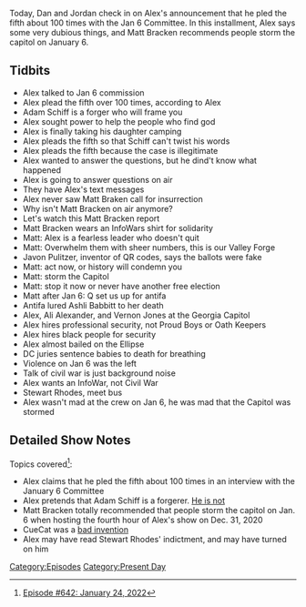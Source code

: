 {{DEFAULTSORT:
    #_EPISODE_0642:January 24, 2022
}}{{Episode
    | title           = January 24, 2022
    | caption         = Listen to this episode on [https://knowledgefight.libsyn.com/642-january-24-2022 Libsyn] [https://open.spotify.com/episode/26g7DaaeHPQE3vIRQKgRnt Spotify], Read the [[Transcript/642: January 24, 2022|Unofficial Transcript]], View discussion on [https://reddit.com/sekc94 Reddit]
    | episodeNumber   = 642
    | length          = 01:30:38
    | airDate         = January 28, 2022
    | coverageDate    = January 24, 2022
    | episodeType     = [[:Category:Present Day|Present Day]]
    | appearance      = [[Adam Schiff]], [[Matt Bracken]], [[Javon Pulitzer]], [[Ashli Babbitt]], [[Ali Alexander]], [[Vernon Jones]], [[Stewart Rhodes]]
    | previousEpisode = [[641: Formulaic Objections Part 4]]
    | nextEpisode     = [[643: January 28, 2022]]
}}

{{Stub}}

Today, Dan and Jordan check in on Alex's announcement that he pled the fifth about 100 times with the Jan 6 Committee.  In this installment, Alex says some very dubious things, and Matt Bracken recommends people storm the capitol on January 6.

==Tidbits==

*Alex talked to Jan 6 commission
*Alex plead the fifth over 100 times, according to Alex
*Adam Schiff is a forger who will frame you
*Alex sought power to help the people who find god
*Alex is finally taking his daughter camping
*Alex pleads the fifth so that Schiff can't twist his words
*Alex pleads the fifth because the case is illegitimate
*Alex wanted to answer the questions, but he dind't know what happened
*Alex is going to answer questions on air
*They have Alex's text messages
*Alex never saw Matt Braken call for insurrection
*Why isn't Matt Bracken on air anymore?
*Let's watch this Matt Bracken report
*Matt Bracken wears an InfoWars shirt for solidarity
*Matt: Alex is a fearless leader who doesn't quit
*Matt: Overwhelm them with sheer numbers, this is our Valley Forge
*Javon Pulitzer, inventor of QR codes, says the ballots were fake
*Matt: act now, or history will condemn you
*Matt: storm the Capitol
*Matt: stop it now or never have another free election
*Matt after Jan 6: Q set us up for antifa
*Antifa lured Ashli Babbitt to her death
*Alex, Ali Alexander, and Vernon Jones at the Georgia Capitol
*Alex hires professional security, not Proud Boys or Oath Keepers
*Alex hires black people for security
*Alex almost bailed on the Ellipse
*DC juries sentence babies to death for breathing
*Violence on Jan 6 was the left
*Talk of civil war is just background noise
*Alex wants an InfoWar, not Civil War
*Stewart Rhodes, meet bus
*Alex wasn't mad at the crew on Jan 6, he was mad that the Capitol was stormed

==Detailed Show Notes==

Topics covered<ref>[https://knowledgefight.com/research/2022/1/28/episode-642-january-24-2022 Episode #642: January 24, 2022]</ref>:

*Alex claims that he pled the fifth about 100 times in an interview with the January 6 Committee
*Alex pretends that Adam Schiff is a forgerer. [https://www.factcheck.org/2019/10/schiffs-parody-and-trumps-response/ He is not]
*Matt Bracken totally recommended that people storm the capitol on Jan. 6 when hosting the fourth hour of Alex's show on Dec. 31, 2020
*CueCat was a [https://web.archive.org/web/20080517001955/http://www.pcworld.com/reviews/article/0,aid,125772,pg,5,00.asp#cuecat bad invention]
*Alex may have read Stewart Rhodes' indictment, and may have turned on him

[[Category:Episodes]]
[[Category:Present Day]]
